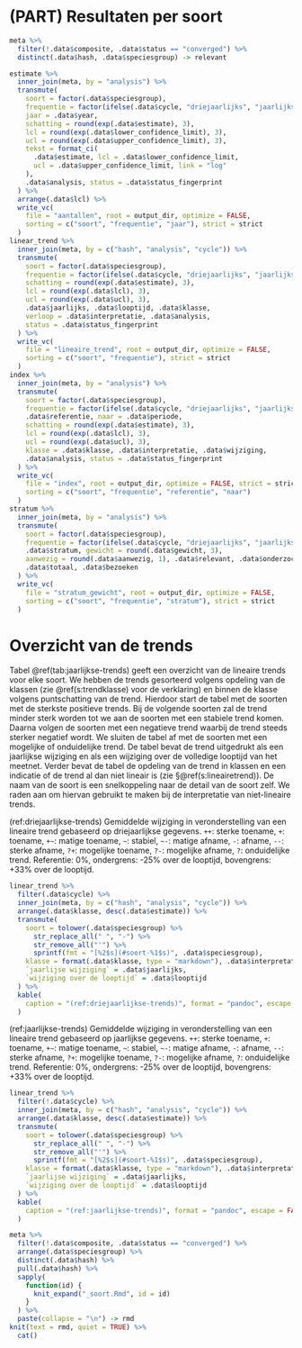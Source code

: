 # (PART) Resultaten per soort {-}

```r
meta %>%
  filter(!.data$composite, .data$status == "converged") %>%
  distinct(.data$hash, .data$speciesgroup) -> relevant
```

```r
estimate %>%
  inner_join(meta, by = "analysis") %>%
  transmute(
    soort = factor(.data$speciesgroup),
    frequentie = factor(ifelse(.data$cycle, "driejaarlijks", "jaarlijks")),
    jaar = .data$year,
    schatting = round(exp(.data$estimate), 3),
    lcl = round(exp(.data$lower_confidence_limit), 3),
    ucl = round(exp(.data$upper_confidence_limit), 3),
    tekst = format_ci(
      .data$estimate, lcl = .data$lower_confidence_limit,
      ucl = .data$upper_confidence_limit, link = "log"
    ),
    .data$analysis, status = .data$status_fingerprint
  ) %>%
  arrange(.data$lcl) %>%
  write_vc(
    file = "aantallen", root = output_dir, optimize = FALSE,
    sorting = c("soort", "frequentie", "jaar"), strict = strict
  )
linear_trend %>%
  inner_join(meta, by = c("hash", "analysis", "cycle")) %>%
  transmute(
    soort = factor(.data$speciesgroup),
    frequentie = factor(ifelse(.data$cycle, "driejaarlijks", "jaarlijks")),
    schatting = round(exp(.data$estimate), 3),
    lcl = round(exp(.data$lcl), 3),
    ucl = round(exp(.data$ucl), 3),
    .data$jaarlijks, .data$looptijd, .data$klasse,
    verloop = .data$interpretatie, .data$analysis,
    status = .data$status_fingerprint
  ) %>%
  write_vc(
    file = "lineaire_trend", root = output_dir, optimize = FALSE,
    sorting = c("soort", "frequentie"), strict = strict
  )
index %>%
  inner_join(meta, by = "analysis") %>%
  transmute(
    soort = factor(.data$speciesgroup),
    frequentie = factor(ifelse(.data$cycle, "driejaarlijks", "jaarlijks")),
    .data$referentie, naar = .data$periode,
    schatting = round(exp(.data$estimate), 3),
    lcl = round(exp(.data$lcl), 3),
    ucl = round(exp(.data$ucl), 3),
    klasse = .data$klasse, .data$interpretatie, .data$wijziging,
    .data$analysis, status = .data$status_fingerprint
  ) %>%
  write_vc(
    file = "index", root = output_dir, optimize = FALSE, strict = strict,
    sorting = c("soort", "frequentie", "referentie", "naar")
  )
stratum %>%
  inner_join(meta, by = "analysis") %>%
  transmute(
    soort = factor(.data$speciesgroup),
    frequentie = factor(ifelse(.data$cycle, "driejaarlijks", "jaarlijks")),
    .data$stratum, gewicht = round(.data$gewicht, 3),
    aanwezig = round(.data$aanwezig, 1), .data$relevant, .data$onderzocht,
    .data$totaal, .data$bezoeken
  ) %>%
  write_vc(
    file = "stratum_gewicht", root = output_dir, optimize = FALSE,
    sorting = c("soort", "frequentie", "stratum"), strict = strict
  )
```

# Overzicht van de trends

Tabel \@ref(tab:jaarlijkse-trends) geeft een overzicht van de lineaire trends voor elke soort.
We hebben de trends gesorteerd volgens opdeling van de klassen (zie \@ref(s:trendklasse) voor de verklaring) en binnen de klasse volgens puntschatting van de trend.
Hierdoor start de tabel met de soorten met de sterkste positieve trends.
Bij de volgende soorten zal de trend minder sterk worden tot we aan de soorten met een stabiele trend komen.
Daarna volgen de soorten met een negatieve trend waarbij de trend steeds sterker negatief wordt.
We sluiten de tabel af met de soorten met een mogelijke of onduidelijke trend.
De tabel bevat de trend uitgedrukt als een jaarlijkse wijziging en als een wijziging over de volledige looptijd van het meetnet.
Verder bevat de tabel de opdeling van de trend in klassen en een indicatie of de trend al dan niet lineair is (zie §\@ref(s:lineairetrend)).
De naam van de soort is een snelkoppeling naar de detail van de soort zelf.
We raden aan om hiervan gebruikt te maken bij de interpretatie van niet-lineaire trends.

(ref:driejaarlijkse-trends) Gemiddelde wijziging in veronderstelling van een lineaire trend gebaseerd op driejaarlijkse gegevens. `++`: sterke toename, `+`: toename, `+~`: matige toename, `~`: stabiel, `~-`: matige afname, `-`: afname, `--`: sterke afname, `?+`: mogelijke toename, `?-`: mogelijke afname, `?`: onduidelijke trend. Referentie: 0%, ondergrens: -25% over de looptijd, bovengrens: +33% over de looptijd.

```r
linear_trend %>%
  filter(.data$cycle) %>%
  inner_join(meta, by = c("hash", "analysis", "cycle")) %>%
  arrange(.data$klasse, desc(.data$estimate)) %>%
  transmute(
    soort = tolower(.data$speciesgroup) %>%
      str_replace_all(" ", "-") %>%
      str_remove_all("'") %>%
      sprintf(fmt = "[%2$s](#soort-%1$s)", .data$speciesgroup),
    klasse = format(.data$klasse, type = "markdown"), .data$interpretatie,
    `jaarlijse wijziging` = .data$jaarlijks,
    `wijziging over de looptijd` = .data$looptijd
  ) %>%
  kable(
    caption = "(ref:driejaarlijkse-trends)", format = "pandoc", escape = FALSE
  )
```

(ref:jaarlijkse-trends) Gemiddelde wijziging in veronderstelling van een lineaire trend gebaseerd op jaarlijkse gegevens. `++`: sterke toename, `+`: toename, `+~`: matige toename, `~`: stabiel, `~-`: matige afname, `-`: afname, `--`: sterke afname, `?+`: mogelijke toename, `?-`: mogelijke afname, `?`: onduidelijke trend. Referentie: 0%, ondergrens: -25% over de looptijd, bovengrens: +33% over de looptijd.

```r
linear_trend %>%
  filter(!.data$cycle) %>%
  inner_join(meta, by = c("hash", "analysis", "cycle")) %>%
  arrange(.data$klasse, desc(.data$estimate)) %>%
  transmute(
    soort = tolower(.data$speciesgroup) %>%
      str_replace_all(" ", "-") %>%
      str_remove_all("'") %>%
      sprintf(fmt = "[%2$s](#soort-%1$s)", .data$speciesgroup),
    klasse = format(.data$klasse, type = "markdown"), .data$interpretatie,
    `jaarlijse wijziging` = .data$jaarlijks,
    `wijziging over de looptijd` = .data$looptijd
  ) %>%
  kable(
    caption = "(ref:jaarlijkse-trends)", format = "pandoc", escape = FALSE
  )
```

```r
meta %>%
  filter(!.data$composite, .data$status == "converged") %>%
  arrange(.data$speciesgroup) %>%
  distinct(.data$hash) %>%
  pull(.data$hash) %>%
  sapply(
    function(id) {
      knit_expand("_soort.Rmd", id = id)
    }
  ) %>%
  paste(collapse = "\n") -> rmd
knit(text = rmd, quiet = TRUE) %>%
  cat()
```
